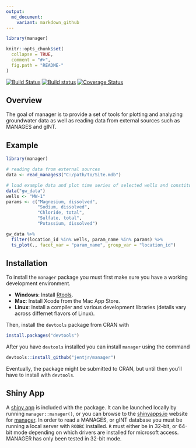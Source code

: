 ```yaml
---
output:
  md_document:
    variant: markdown_github
---
```


<!-- README.md is generated from README.Rmd. Please edit that file -->

```r
library(manager)

knitr::opts_chunk$set(
  collapse = TRUE,
  comment = "#>",
  fig.path = "README-"
)
```

[![Build Status](https://travis-ci.org/jentjr/manager.svg?branch=master)](https://travis-ci.org/jentjr/manager)
[![Build status](https://ci.appveyor.com/api/projects/status/wmatiqqb5e8v01lp/branch/master?svg=true)](https://ci.appveyor.com/project/jentjr/manager/branch/master)
[![Coverage Status](https://img.shields.io/codecov/c/github/jentjr/manager/master.svg)](https://codecov.io/github/jentjr/manager?branch=master)

## Overview
The goal of manager is to provide a set of tools for plotting and analyzing
groundwater data as well as reading data from external sources such as MANAGES
and gINT.

## Example
```r
library(manager)

# reading data from external sources
data <- read_manages3("C:/path/to/Site.mdb")
```
```r
# load example data and plot time series of selected wells and constituents
data("gw_data")
wells <- "MW-1"
params <- c("Magnesium, dissolved", 
            "Sodium, dissolved", 
            "Chloride, total", 
            "Sulfate, total", 
            "Potassium, dissolved")

gw_data %>%
  filter(location_id %in% wells, param_name %in% params) %>%
  ts_plot(., facet_var = "param_name", group_var = "location_id")
```

## Installation

To install the `manager` package you must first make sure you have a working 
development environment.

* **Windows**: Install [Rtools](http://cran.r-project.org/bin/windows/Rtools/).  
* **Mac**: Install Xcode from the Mac App Store.  
* **Linux**: Install a compiler and various development libraries (details vary across differnet flavors of Linux).  

Then, install the `devtools` package from CRAN with 
```R
install.packages("devtools")
```
After you have `devtools` installed you can install `manager` using the command 
```R
devtools::install_github("jentjr/manager")
```
Eventually, the package might be submitted to CRAN, but until then you'll have
to install with `devtools`.

## Shiny App

A [shiny app](http://shiny.rstudio.com) is included with the package. It can 
be launched locally by running `manager::manager()`, or you can browse to the
[shinyapps.io](http://shinyapps.io) website for 
[manager](http://jentjr.shinyapps.io/manager). In order to read a MANAGES, or 
gINT database you must be running  a local server with `RODBC` installed. 
`R` must either be in 32-bit, or 64-bit mode depending on which drivers are installed for microsoft access. MANAGER has only been tested in 32-bit mode.